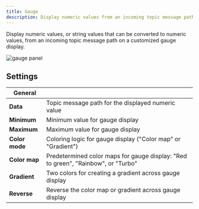 ```yaml
---
title: Gauge
description: Display numeric values from an incoming topic message path on a customized gauge display.
---
```


Display numeric values, or string values that can be converted to numeric values, from an incoming topic message path on a customized gauge display.

![gauge panel](/img/docs/studio/panels/gauge/panel.webp)

## Settings

| General        |                                                                                   |
| -------------- | --------------------------------------------------------------------------------- |
| **Data**       | Topic message path for the displayed numeric value                                |
| **Minimum**    | Minimum value for gauge display                                                   |
| **Maximum**    | Maximum value for gauge display                                                   |
| **Color mode** | Coloring logic for gauge display ("Color map" or "Gradient")                      |
| **Color map**  | Predetermined color maps for gauge display: "Red to green", "Rainbow", or "Turbo" |
| **Gradient**   | Two colors for creating a gradient across gauge display                           |
| **Reverse**    | Reverse the color map or gradient across gauge display                            |
